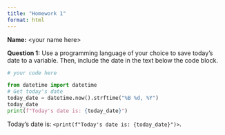 ```yaml
---
title: "Homework 1"
format: html
---
```


__Name:__ \<your name here\>


__Question 1:__ Use a programming language of your choice to save today's date to a variable.
Then, include the date in the text below the code block.

```python
# your code here

from datetime import datetime
# Get today's date
today_date = datetime.now().strftime("%B %d, %Y")
today_date
print(f"Today's date is: {today_date}")

```

Today's date is: `<print(f"Today's date is: {today_date}")>`. 